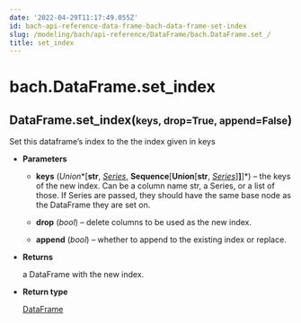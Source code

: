 ```yaml
---
date: '2022-04-29T11:17:49.055Z'
id: bach-api-reference-data-frame-bach-data-frame-set-index
slug: /modeling/bach/api-reference/DataFrame/bach.DataFrame.set_/
title: set_index
---
```


# bach.DataFrame.set_index

<div class="method">
<h2 class="signature-class"><span class="additional-name">DataFrame.</span><span class="name">set_index(</span><small class="parameter-list"><span class="parameter" id="keys">keys</span>, <span class="parameter" id="drop">drop=True</span>, <span class="parameter" id="append">append=False</span></small>)</h2>


<div class="content">

Set this dataframe’s index to the the index given in keys


* **Parameters**

    
    * **keys** (*Union**[**str**, *[*Series*](/docs/modeling/bach/api-reference/Series/bach.Series/#bach.Series)*, **Sequence**[**Union**[**str**, *[*Series*](/docs/modeling/bach/api-reference/Series/bach.Series/#bach.Series)*]**]**]*) – the keys of the new index. Can be a column name str, a Series, or a list of those. If
    Series are passed, they should have the same base node as the DataFrame they are set on.


    * **drop** (*bool*) – delete columns to be used as the new index.


    * **append** (*bool*) – whether to append to the existing index or replace.



* **Returns**

    a DataFrame with the new index.



* **Return type**

    [DataFrame](/docs/modeling/bach/api-reference/DataFrame/bach.DataFrame/#bach.DataFrame)



</div>

</div>
